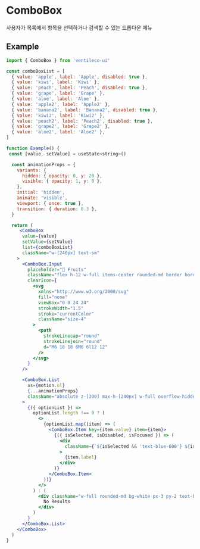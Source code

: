 
<Meta title="COMPONENTS/ComboBox" />

# ComboBox

사용자가 목록에서 항목을 선택하거나 검색할 수 있는 드롭다운 메뉴

## Example

```jsx
import { ComboBox } from 'ventileco-ui'

const comboBoxList = [
  { value: 'apple', label: 'Apple', disabled: true },
  { value: 'kiwi', label: 'Kiwi' },
  { value: 'peach', label: 'Peach', disabled: true },
  { value: 'grape', label: 'Grape' },
  { value: 'aloe', label: 'Aloe' },
  { value: 'apple2', label: 'Apple2' },
  { value: 'banana2', label: 'Banana2', disabled: true },
  { value: 'kiwi2', label: 'Kiwi2' },
  { value: 'peach2', label: 'Peach2', disabled: true },
  { value: 'grape2', label: 'Grape2' },
  { value: 'aloe2', label: 'Aloe2' },
]

function Example() {
 const [value, setValue] = useState<string>()

  const animationProps = {
    variants: {
      hidden: { opacity: 0, y: 20 },
      visible: { opacity: 1, y: 0 },
    },
    initial: 'hidden',
    animate: 'visible',
    viewport: { once: true },
    transition: { duration: 0.3 },
  }

  return (
     <ComboBox
      value={value}
      setValue={setValue}
      list={comboBoxList}
      className="w-[240px] text-sm"
    >
      <ComboBox.Input
        placeholder="🐝 Fruits"
        className="flex h-12 w-full items-center rounded-md border border-black px-3"
        clearIcon={
          <svg
            xmlns="http://www.w3.org/2000/svg"
            fill="none"
            viewBox="0 0 24 24"
            strokeWidth="1.5"
            stroke="currentColor"
            className="size-4"
          >
            <path
              strokeLinecap="round"
              strokeLinejoin="round"
              d="M6 18 18 6M6 6l12 12"
            />
          </svg>
        }
      />

      <ComboBox.List
        as={motion.ul}
        {...animationProps}
        className="absolute z-[200] max-h-[240px] w-full overflow-hidden overflow-y-scroll rounded-md border bg-white"
      >
        {({ optionList }) =>
          optionList.length !== 0 ? (
            <>
              {optionList.map((item) => (
                <ComboBox.Item key={item.value} item={item}>
                  {({ isSelected, isDisabled, isFocused }) => (
                    <div
                      className={`${isSelected && 'text-blue-600'} ${isDisabled && 'text-gray-300'} ${isFocused && 'bg-blue-100'} w-full px-3 py-2 hover:bg-gray-100`}
                    >
                      {item.label}
                    </div>
                  )}
                </ComboBox.Item>
              ))}
            </>
          ) : (
            <div className="w-full rounded-md bg-white px-3 py-2 text-black/50">
              No Results
            </div>
          )
        }
      </ComboBox.List>
    </ComboBox>
  )
}
```
